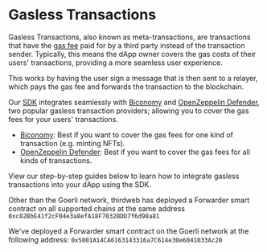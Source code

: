 
# Gasless Transactions

Gasless Transactions, also known as meta-transactions, are transactions that have the [gas fee](/glossary/gas)
paid for by a third party instead of the transaction sender.
Typically, this means the dApp owner covers the gas costs of their users' transactions, providing a more seamless user experience.

This works by having the user sign a message that is then sent to a relayer, which pays the gas fee and forwards the transaction to the blockchain.

Our [SDK](/contracts/interact/overview) integrates seamlessly with [Biconomy](https://biconomy.io/) and [OpenZeppelin Defender](https://www.openzeppelin.com/defender), two popular gasless transaction providers;
allowing you to cover the gas fees for your users' transactions.

- [Biconomy](https://biconomy.io/): Best if you want to cover the gas fees for one kind of transaction (e.g. minting NFTs).
- [OpenZeppelin Defender](https://www.openzeppelin.com/defender): Best if you want to cover the gas fees for all kinds of transactions.

View our step-by-step guides below to learn how to integrate gasless transactions into your dApp using the SDK.

<Stack>

<ArticleIconCard
	title="Integrate the SDK with Biconomy"
	href="https://blog.thirdweb.com/guides/biconomy-gasless-guide/"
	icon={GraduationCap}
/>

<ArticleIconCard
	title="Integrate the SDK with Open Zeppelin"
	href="https://blog.thirdweb.com/guides/create-gasless-nft-drop/"
	icon={GraduationCap}
/>

</Stack>

<Callout variant='info' title='Forwarder Contract'>

Other than the Goerli network, thirdweb has deployed a Forwarder
smart contract on all supported chains at the same address
`0xc82BbE41f2cF04e3a8efA18F7032BDD7f6d98a81`

We've deployed a Forwarder smart contract on the Goerli network at the following address: `0x5001A14CA6163143316a7C614e30e6041033Ac20`

</Callout>
